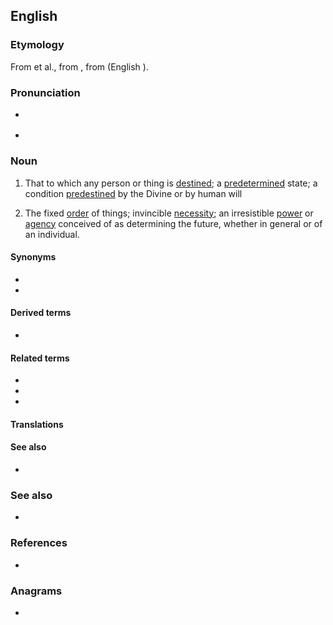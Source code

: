 {{also|Destiny}}
==English==
{{wikipedia}}

===Etymology===
From {{inh|en|enm|destine}} et al., from {{der|en|fro|destinee}}, from {{der|en|la|destino|dēstinō}} (English {{m|en|destine}}).

===Pronunciation===
* {{a|UK}} {{IPA|en|/ˈdɛstɪni/}}
* {{audio|en|en-us-destiny.ogg|Audio (US)}}

===Noun===
{{en-noun|destinies}}

# That to which any person or thing is [[destined]]; a [[predetermined]] state; a condition [[predestine]]d by the Divine or by human will
#: {{syn|en|fate|lot}}
# The fixed [[order]] of things; invincible [[necessity]]; an irresistible [[power]] or [[agency]] conceived of as determining the future, whether in general or of an individual.
#: {{syn|en|fate}}

====Synonyms====
* {{l|en|fate}}
* {{l|en|orlay}}

====Derived terms====
* {{l|en|date with destiny}}

====Related terms====
* {{l|en|destinate}}
* {{l|en|destination}}
* {{l|en|destine}}

====Translations====
{{trans-see|predetermined condition; fate; fixed order of things|fate}}

====See also====
* {{l|en|doom}}

===See also===
* {{l|en|destination}}

===References===
* {{R:Webster 1913}}

===Anagrams===
* {{anagrams|en|a=deinsty|density}}